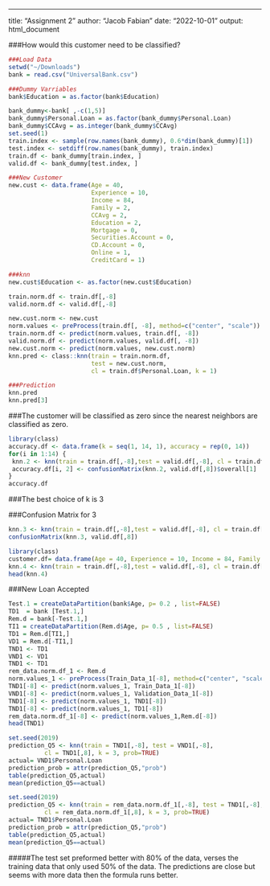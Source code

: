 ------------------------------------------------------------------------

title: "Assignment 2" author: "Jacob Fabian" date: "2022-10-01" output: html_document

###How would this customer need to be classified?

```r
###Load Data
setwd("~/Downloads")
bank = read.csv("UniversalBank.csv")
```

```r
###Dummy Varriables
bank$Education = as.factor(bank$Education)

bank_dummy<-bank[ ,-c(1,5)]
bank_dummy$Personal.Loan = as.factor(bank_dummy$Personal.Loan)
bank_dummy$CCAvg = as.integer(bank_dummy$CCAvg)
set.seed(1)
train.index <- sample(row.names(bank_dummy), 0.6*dim(bank_dummy)[1])
test.index <- setdiff(row.names(bank_dummy), train.index)
train.df <- bank_dummy[train.index, ]
valid.df <- bank_dummy[test.index, ]
```

```r
###New Customer
new.cust <- data.frame(Age = 40,                
                       Experience = 10,    
                       Income = 84,  
                       Family = 2,          
                       CCAvg = 2,          
                       Education = 2,        
                       Mortgage = 0,          
                       Securities.Account = 0,
                       CD.Account = 0,
                       Online = 1,            
                       CreditCard = 1)
```

```r
###knn
new.cust$Education <- as.factor(new.cust$Education)

train.norm.df <- train.df[,-8]
valid.norm.df <- valid.df[,-8]

new.cust.norm <- new.cust
norm.values <- preProcess(train.df[, -8], method=c("center", "scale"))
train.norm.df <- predict(norm.values, train.df[, -8])
valid.norm.df <- predict(norm.values, valid.df[, -8])
new.cust.norm <- predict(norm.values, new.cust.norm)
knn.pred <- class::knn(train = train.norm.df,
                       test = new.cust.norm,
                       cl = train.df$Personal.Loan, k = 1)
```

```r
###Prediction
knn.pred
knn.pred[3]

```

###The customer will be classified as zero since the nearest neighbors are classified as zero.

```r
library(class)
accuracy.df <- data.frame(k = seq(1, 14, 1), accuracy = rep(0, 14))
for(i in 1:14) {
 knn.2 <- knn(train = train.df[,-8],test = valid.df[,-8], cl = train.df[,8], k=i, prob=TRUE)
 accuracy.df[i, 2] <- confusionMatrix(knn.2, valid.df[,8])$overall[1]
}
accuracy.df

```

###The best choice of k is 3

###Confusion Matrix for 3

```r
knn.3 <- knn(train = train.df[,-8],test = valid.df[,-8], cl = train.df[,8], k=3, prob=TRUE)
confusionMatrix(knn.3, valid.df[,8])
```

```r
library(class)
customer.df= data.frame(Age = 40, Experience = 10, Income = 84, Family = 2, CCAvg = 2, Education_1 = 0, Education_2 = 1, Education_3 = 0, Mortgage = 0, Securities.Account = 0, CD.Account = 0, Online = 1, CreditCard = 1)
knn.4 <- knn(train = train.df[,-8],test = valid.df[,-8], cl = train.df[,8], k=3, prob=TRUE)
head(knn.4)
```

###New Loan Accepted

```r
Test.1 = createDataPartition(bank$Age, p= 0.2 , list=FALSE)  
TD1  = bank [Test.1,]
Rem.d = bank[-Test.1,]
TI1 = createDataPartition(Rem.d$Age, p= 0.5 , list=FALSE)
TD1 = Rem.d[TI1,]
VD1 = Rem.d[-TI1,]
TND1 <- TD1
VND1 <- VD1
TND1 <- TD1
rem_data.norm.df_1 <- Rem.d
norm.values_1 <- preProcess(Train_Data_1[-8], method=c("center", "scale"))
TND1[-8] <- predict(norm.values_1, Train_Data_1[-8])
VND1[-8] <- predict(norm.values_1, Validation_Data_1[-8])
TND1[-8] <- predict(norm.values_1, TND1[-8]) 
TND1[-8] <- predict(norm.values_1, TD1[-8])
rem_data.norm.df_1[-8] <- predict(norm.values_1,Rem.d[-8])
head(TND1)
```
```r
set.seed(2019)
prediction_Q5 <- knn(train = TND1[,-8], test = VND1[,-8], 
          cl = TND1[,8], k = 3, prob=TRUE) 
actual= VND1$Personal.Loan
prediction_prob = attr(prediction_Q5,"prob")
table(prediction_Q5,actual)
mean(prediction_Q5==actual)
```


```r
set.seed(2019)
prediction_Q5 <- knn(train = rem_data.norm.df_1[,-8], test = TND1[,-8], 
          cl = rem_data.norm.df_1[,8], k = 3, prob=TRUE) 
actual= TND1$Personal.Loan
prediction_prob = attr(prediction_Q5,"prob")
table(prediction_Q5,actual)
mean(prediction_Q5==actual)  
```

#####The test set preformed better with 80% of the data, verses the training data that only used 50% of the data. The predictions are close but seems with more data then the formula runs better.




